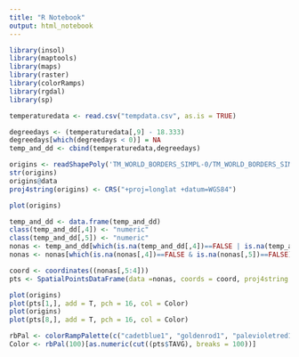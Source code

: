 ```yaml
---
title: "R Notebook"
output: html_notebook
---
```


```r
library(insol)
library(maptools)
library(maps)
library(raster)
library(colorRamps)
library(rgdal)
library(sp)
```


```r
temperaturedata <- read.csv("tempdata.csv", as.is = TRUE)
```

```r
degreedays <- (temperaturedata[,9] - 18.333)
degreedays[which(degreedays < 0)] = NA
temp_and_dd <- cbind(temperaturedata,degreedays)
```


```r
origins <- readShapePoly('TM_WORLD_BORDERS_SIMPL-0/TM_WORLD_BORDERS_SIMPL-0.3.shp')
str(origins)
origins@data
proj4string(origins) <- CRS("+proj=longlat +datum=WGS84")
```

```r
plot(origins)
```


```r

temp_and_dd <- data.frame(temp_and_dd)
class(temp_and_dd[,4]) <- "numeric"
class(temp_and_dd[,5]) <- "numeric"
nonas <- temp_and_dd[which(is.na(temp_and_dd[,4])==FALSE | is.na(temp_and_dd[,5])==FALSE),]
nonas <- nonas[which(is.na(nonas[,4])==FALSE & is.na(nonas[,5])==FALSE),]

coord <- coordinates((nonas[,5:4]))
pts <- SpatialPointsDataFrame(data =nonas, coords = coord, proj4string = CRS("+proj=longlat +datum=WGS84"))

```


```r

plot(origins)
plot(pts[1,], add = T, pch = 16, col = Color)
plot(origins)
plot(pts[8,], add = T, pch = 16, col = Color)
```


```r
rbPal <- colorRampPalette(c("cadetblue1", "goldenrod1", "palevioletred1"))
Color <- rbPal(100)[as.numeric(cut((pts$TAVG), breaks = 100))]
```

